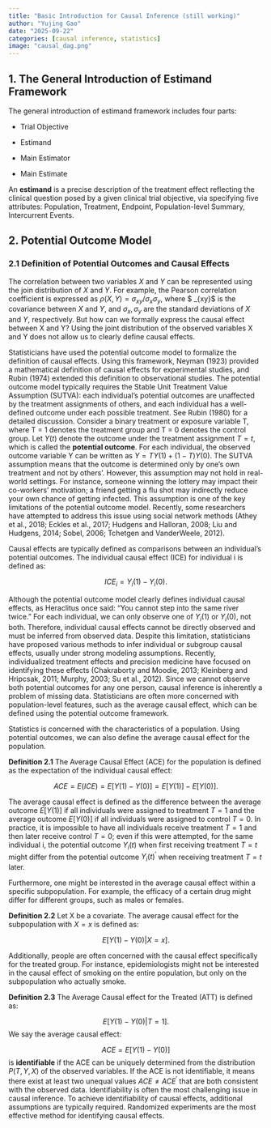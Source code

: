 ```yaml
---
title: "Basic Introduction for Causal Inference (still working)"
author: "Yujing Gao"
date: "2025-09-22"
categories: [causal inference, statistics]
image: "causal_dag.png"
---
```


## 1. The General Introduction of Estimand Framework

The general introduction of estimand framework includes four parts:

-   Trial Objective

-   Estimand

-   Main Estimator

-   Main Estimate

An **estimand** is a precise description of the treatment effect reflecting the clinical question posed by a given clinical trial objective, via specifying five attributes: Population, Treatment, Endpoint, Population-level Summary, Intercurrent Events.

## 2. Potential Outcome Model

### 2.1 Definition of Potential Outcomes and Causal Effects

The correlation between two variables $X$ and $Y$ can be represented using the join distribution of $X$ and $Y$. For example, the Pearson correlation coefficient is expressed as $\rho(X,Y) = \sigma_{xy}/\sigma_{x}\sigma_{y}$, where \$ \sigma\_{xy}\$ is the covariance between $X$ and $Y$, and $\sigma_{x}, \sigma_{y}$ are the standard deviations of $X$ and $Y$, respectively. But how can we formally express the causal effect between X and Y? Using the joint distribution of the observed variables X and Y does not allow us to clearly define causal effects.

Statisticians have used the potential outcome model to formalize the definition of causal effects. Using this framework, Neyman (1923) provided a mathematical definition of causal effects for experimental studies, and Rubin (1974) extended this definition to observational studies. The potential outcome model typically requires the Stable Unit Treatment Value Assumption (SUTVA): each individual's potential outcomes are unaffected by the treatment assignments of others, and each individual has a well-defined outcome under each possible treatment. See Rubin (1980) for a detailed discussion. Consider a binary treatment or exposure variable T, where T = 1 denotes the treatment group and T = 0 denotes the control group. Let $Y(t)$ denote the outcome under the treatment assignment $T=t$, which is called the **potential outcome**. For each individual, the observed outcome variable Y can be written as $Y = TY(1) + (1-T) Y(0)$. The SUTVA assumption means that the outcome is determined only by one's own treatment and not by others'. However, this assumption may not hold in real-world settings. For instance, someone winning the lottery may impact their co-workers' motivation; a friend getting a flu shot may indirectly reduce your own chance of getting infected. This assumption is one of the key limitations of the potential outcome model. Recently, some researchers have attempted to address this issue using social network methods (Athey et al., 2018; Eckles et al., 2017; Hudgens and Halloran, 2008; Liu and Hudgens, 2014; Sobel, 2006; Tchetgen and VanderWeele, 2012).

Causal effects are typically defined as comparisons between an individual's potential outcomes. The individual causal effect (ICE) for individual i is defined as:

$$ICE_i = Y_i(1) - Y_i(0).$$

Although the potential outcome model clearly defines individual causal effects, as Heraclitus once said: "You cannot step into the same river twice." For each individual, we can only observe one of $Y_i(1)$ or $Y_i(0)$, not both. Therefore, individual causal effects cannot be directly observed and must be inferred from observed data. Despite this limitation, statisticians have proposed various methods to infer individual or subgroup causal effects, usually under strong modeling assumptions. Recently, individualized treatment effects and precision medicine have focused on identifying these effects (Chakraborty and Moodie, 2013; Kleinberg and Hripcsak, 2011; Murphy, 2003; Su et al., 2012). Since we cannot observe both potential outcomes for any one person, causal inference is inherently a problem of missing data. Statisticians are often more concerned with population-level features, such as the average causal effect, which can be defined using the potential outcome framework.

Statistics is concerned with the characteristics of a population. Using potential outcomes, we can also define the average causal effect for the population.

**Definition 2.1** The Average Causal Effect (ACE) for the population is defined as the expectation of the individual causal effect:

$$ACE = E(ICE) = E[Y(1) - Y(0)] = E[Y(1)] - E[Y(0)].$$

The average causal effect is defined as the difference between the average outcome $E[Y(1)]$ if all individuals were assigned to treatment $T=1$ and the average outcome $E[Y(0)]$ if all individuals were assigned to control $T=0$. In practice, it is impossible to have all individuals receive treatment $T=1$ and then later receive control $T=0$; even if this were attempted, for the same individual i, the potential outcome $Y_i(t)$ when first receiving treatment $T=t$ might differ from the potential outcome $Y_i(t)^\prime$ when receiving treatment $T=t$ later.

Furthermore, one might be interested in the average causal effect within a specific subpopulation. For example, the efficacy of a certain drug might differ for different groups, such as males or females.

**Definition 2.2** Let X be a covariate. The average causal effect for the subpopulation with $X=x$ is defined as:

$$E[Y(1) - Y(0)|X = x].$$

Additionally, people are often concerned with the causal effect specifically for the treated group. For instance, epidemiologists might not be interested in the causal effect of smoking on the entire population, but only on the subpopulation who actually smoke.

**Definition 2.3** The Average Causal effect for the Treated (ATT) is defined as:

$$E[Y(1) - Y(0)|T=1].$$ We say the average causal effect:

$$ACE = E[Y(1) - Y(0)]$$ is **identifiable** if the ACE can be uniquely determined from the distribution $P(T,Y,X)$ of the observed variables. If the ACE is not identifiable, it means there exist at least two unequal values $ACE \neq ACE^\prime$ that are both consistent with the observed data. Identifiability is often the most challenging issue in causal inference. To achieve identifiability of causal effects, additional assumptions are typically required. Randomized experiments are the most effective method for identifying causal effects.

<!-- ```{r stg1, message=FALSE, warning=FALSE, paged.print=FALSE, eval = T, echo = F, include = T} -->

<!-- knitr::include_graphics("stg1.png") -->

<!-- ``` -->
